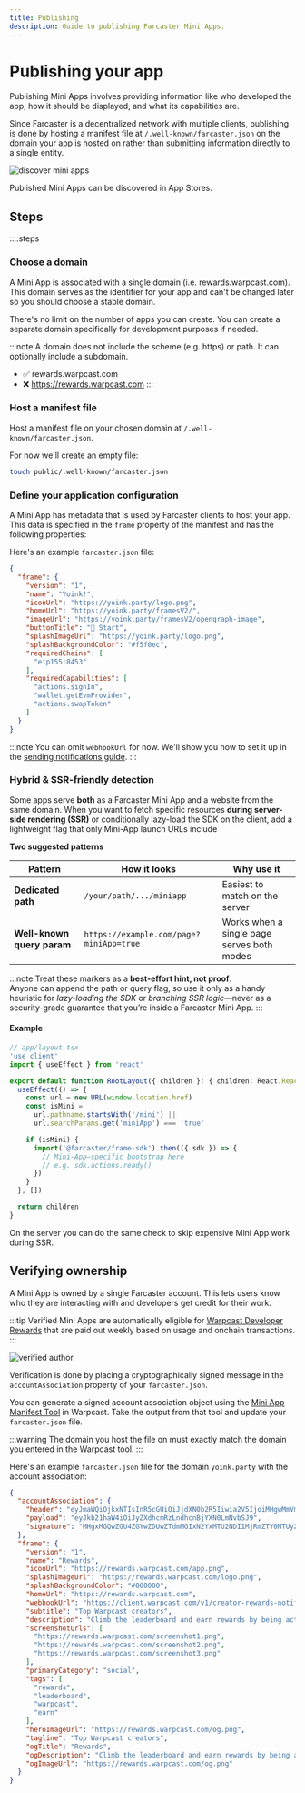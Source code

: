 ```yaml
---
title: Publishing
description: Guide to publishing Farcaster Mini Apps.
---
```



# Publishing your app

Publishing Mini Apps involves providing information like who developed the app,
how it should be displayed, and what its capabilities are.

Since Farcaster is a decentralized network with multiple clients, publishing is
done by hosting a manifest file at `/.well-known/farcaster.json` on the domain
your app is hosted on rather than submitting information directly to a single
entity.

![discover mini apps](/explore-preview.png)

<Caption>
  Published Mini Apps can be discovered in App Stores.
</Caption>

## Steps

::::steps

### Choose a domain

A Mini App is associated with a single domain (i.e. rewards.warpcast.com). This
domain serves as the identifier for your app and can't be changed later so
you should choose a stable domain. 

There's no limit on the number of apps you can create. You can create a separate 
domain specifically for development purposes if needed.

:::note
A domain does not include the scheme (e.g. https) or path. It can optionally
include a subdomain.
- ✅ rewards.warpcast.com
- ❌ https://rewards.warpcast.com
:::


### Host a manifest file

Host a manifest file on your chosen domain at `/.well-known/farcaster.json`.

For now we'll create an empty file:

```sh
touch public/.well-known/farcaster.json
```

### Define your application configuration

A Mini App has metadata that is used by Farcaster clients to host your app. This
data is specified in the `frame` property of the manifest and has the following properties:


<ManifestAppConfigSchema />

Here's an example `farcaster.json` file:

```json
{
  "frame": {
    "version": "1",
    "name": "Yoink!",
    "iconUrl": "https://yoink.party/logo.png",
    "homeUrl": "https://yoink.party/framesV2/",
    "imageUrl": "https://yoink.party/framesV2/opengraph-image",
    "buttonTitle": "🚩 Start",
    "splashImageUrl": "https://yoink.party/logo.png",
    "splashBackgroundColor": "#f5f0ec",
    "requiredChains": [
      "eip155:8453"
    ],
    "requiredCapabilities": [
      "actions.signIn",
      "wallet.getEvmProvider",
      "actions.swapToken"
    ]
  }
}
```

:::note
You can omit `webhookUrl` for now. We'll show you how to set it up in the
[sending notifications guide](/docs/guides/notifications).
:::


### Hybrid & SSR-friendly detection <span id="hybrid-detection"/>

Some apps serve **both** as a Farcaster Mini App and a website from the same
domain.  When you want to fetch specific resources **during server-side rendering (SSR)** or
conditionally lazy-load the SDK on the client, add a lightweight flag that only
Mini-App launch URLs include

**Two suggested patterns**

| Pattern | How it looks | Why use it |
|---------|--------------|------------|
| **Dedicated path** | `/your/path/.../miniapp` | Easiest to match on the server |
| **Well-known query param** | `https://example.com/page?miniApp=true` | Works when a single page serves both modes |

:::note
Treat these markers as a **best-effort hint, not proof**.  
Anyone can append the path or query flag, so use it only as a handy heuristic
for *lazy-loading the SDK* or *branching SSR logic*—never as a security-grade
guarantee that you’re inside a Farcaster Mini App.
:::

#### Example

```ts
// app/layout.tsx
'use client'
import { useEffect } from 'react'

export default function RootLayout({ children }: { children: React.ReactNode }) {
  useEffect(() => {
    const url = new URL(window.location.href)
    const isMini =
      url.pathname.startsWith('/mini') ||
      url.searchParams.get('miniApp') === 'true'

    if (isMini) {
      import('@farcaster/frame-sdk').then(({ sdk }) => {
        // Mini-App–specific bootstrap here
        // e.g. sdk.actions.ready()
      })
    }
  }, [])

  return children
}
```

On the server you can do the same check to skip expensive Mini App work during
SSR.

## Verifying ownership

A Mini App is owned by a single Farcaster account. This lets users know who
they are interacting with and developers get credit for their work.

:::tip
Verified Mini Apps are automatically eligible for [Warpcast Developer
Rewards](https://warpcast.com/~/mini-apps/rewards) that are paid out weekly
based on usage and onchain transactions.
:::

![verified author ](/verified_author.png)

Verification is done by placing a cryptographically signed message in the
`accountAssociation` property of your `farcaster.json`. 

You can generate a signed account association object using the [Mini App
Manifest Tool](https://warpcast.com/~/developers/new) in Warpcast. Take
the output from that tool and update your `farcaster.json` file.

:::warning
The domain you host the file on must exactly match the domain you entered in
the Warpcast tool.
:::

Here's an example `farcaster.json` file for the domain `yoink.party` with the
account association:

```json
{
  "accountAssociation": {
    "header": "eyJmaWQiOjkxNTIsInR5cGUiOiJjdXN0b2R5Iiwia2V5IjoiMHgwMmVmNzkwRGQ3OTkzQTM1ZkQ4NDdDMDUzRURkQUU5NDBEMDU1NTk2In0",
    "payload": "eyJkb21haW4iOiJyZXdhcmRzLndhcnBjYXN0LmNvbSJ9",
    "signature": "MHgxMGQwZGU4ZGYwZDUwZTdmMGIxN2YxMTU2NDI1MjRmZTY0MTUyZGU4ZGU1MWU0MThiYjU4ZjVmZmQxYjRjNDBiNGVlZTRhNDcwNmVmNjhlMzQ0ZGQ5MDBkYmQyMmNlMmVlZGY5ZGQ0N2JlNWRmNzMwYzUxNjE4OWVjZDJjY2Y0MDFj"
  },
  "frame": {
    "version": "1",
    "name": "Rewards",
    "iconUrl": "https://rewards.warpcast.com/app.png",
    "splashImageUrl": "https://rewards.warpcast.com/logo.png",
    "splashBackgroundColor": "#000000",
    "homeUrl": "https://rewards.warpcast.com",
    "webhookUrl": "https://client.warpcast.com/v1/creator-rewards-notifs-webhook",
    "subtitle": "Top Warpcast creators",
    "description": "Climb the leaderboard and earn rewards by being active on Warpcast.",
    "screenshotUrls": [
      "https://rewards.warpcast.com/screenshot1.png",
      "https://rewards.warpcast.com/screenshot2.png",
      "https://rewards.warpcast.com/screenshot3.png"
    ],
    "primaryCategory": "social",
    "tags": [
      "rewards",
      "leaderboard",
      "warpcast",
      "earn"
    ],
    "heroImageUrl": "https://rewards.warpcast.com/og.png",
    "tagline": "Top Warpcast creators",
    "ogTitle": "Rewards",
    "ogDescription": "Climb the leaderboard and earn rewards by being active on Warpcast.",
    "ogImageUrl": "https://rewards.warpcast.com/og.png"
  }
}
```

